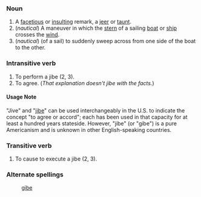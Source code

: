 ===Noun===

# A [[facetious]] or [[insult]]ing remark, a [[jeer]] or [[taunt]].
# (''nautical'') A maneuver in which the [[stern]] of a sailing [[boat]] or [[ship]] crosses the [[wind]].
# (''nautical'') (of a sail) to suddenly sweep across from one side of the boat to the other.

===Intransitive verb===

# To perform a jibe (2, 3).
# To agree.  (''That explanation doesn't jibe with the facts.'') 

====Usage Note====
"Jive" and "[[jibe]]" can be used interchangeably in the U.S. to indicate the concept "to agree or accord"; each has been used in that capacity for at least a hundred years stateside. However, "jibe" (or "gibe") is a pure Americanism and is unknown in other English-speaking countries.

===Transitive verb===

# To cause to execute a jibe (2, 3).

===Alternate spellings===
: [[gibe]]